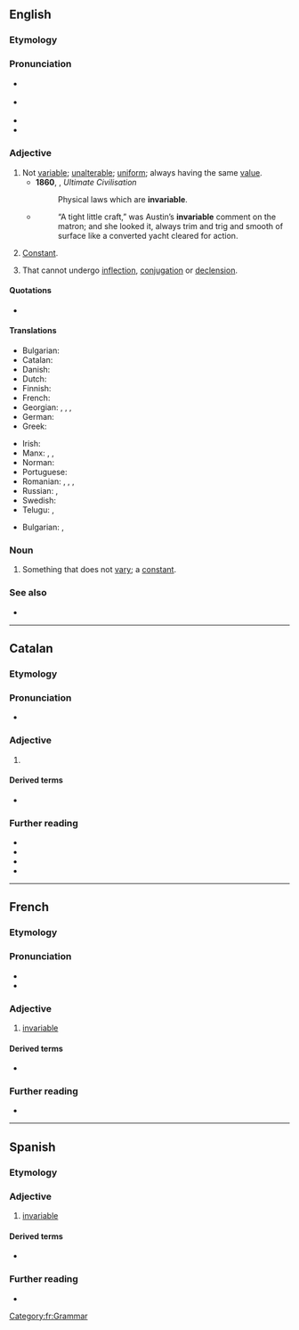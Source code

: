 ==English==

===Etymology===
{{prefix|en|in|variable}}

===Pronunciation===
* {{a|GA}} {{IPA|en|/ɪnˈvɛɹ.i.ə.bl̩/}}
* {{a|RP}} {{IPA|en|/ɪnˈvɛə.ɹi.ə.bl̩/}}
* {{audio|en|en-us-invariable.ogg|Audio (US)}}
* {{hyph|en|in|va|ri|able}}

===Adjective===
{{en-adj|-}}

# Not [[variable]]; [[unalterable]]; [[uniform]]; always having the same [[value]].
#* '''1860''', {{w|Isaac Taylor}}, ''Ultimate Civilisation''
#*: Physical laws which are '''invariable'''.
#* {{RQ:Chmbrs YngrSt|IX}}
#*: “A tight little craft,” was Austin’s '''invariable''' comment on the matron; and she looked it, always trim and trig and smooth of surface like a converted yacht cleared for action.
# {{lb|en|math}} [[constant|Constant]].
# {{lb|en|by extension|grammar|of a word, or a grammatical class}} That cannot undergo [[inflection]], [[conjugation]] or [[declension]].
#: {{ux|en|The French adjective <u>marron</u> ‘brown’ is '''invariable''': it does not take the usual <u>s</u> in the plural.}}
#: {{syn|en|uninflectable}}
#: {{hypo|en|indeclinable|inconjugable}}

====Quotations====
* {{seeCites|en}}

====Translations====
{{trans-top|not variable}}
* Bulgarian: {{t+|bg|неизменен}}
* Catalan: {{t+|ca|invariable}}
* Danish: {{t+|da|uforanderlig}}
* Dutch: {{t+|nl|onveranderlijk}}
* Finnish: {{t+|fi|muuttumaton}}
* French: {{t+|fr|invariable}}
* Georgian: {{t|ka|არაცვლადი}}, {{t|ka|უცვლელი}}, {{t|ka|მუდმივი}}, {{t|ka|შეუცვლელი}}
* German: {{t+|de|unveränderlich}}
* Greek: {{t+|el|άκλιτος}}
{{trans-mid}}
* Irish: {{t|ga|do-athraitheach}}
* Manx: {{t|gv|neuchaghlaaee}}, {{t|gv|kinjagh}}, {{t|gv|shassooagh}}
* Norman: {{t|nrf|învâriabl'ye}} {{qualifier|Jersey}}
* Portuguese: {{t+|pt|invariável}}
* Romanian: {{t+|ro|invariabil|m|n}}, {{t|ro|invariabilă|f}}, {{t|ro|nevariabil|m|n}}, {{t|ro|neschimbabil|m|n}}
* Russian: {{t+|ru|неизме́нный}}, {{t+|ru|неизменя́емый}}
* Swedish: {{t+|sv|oföränderlig}}
* Telugu: {{t|te|మార్పులేని}}, {{t|te|జిడ్డుగాడు}}
{{trans-bottom}}
{{trans-top|(mathematics) constant}}
* Bulgarian: {{t+|bg|постоянен}}, {{t+|bg|константен}}
{{trans-mid}}

{{trans-bottom}}

===Noun===
{{en-noun}}

# Something that does not [[vary]]; a [[constant]].

===See also===
* {{l|en|invariant}}<!-- or is it a synonym? -->

----

==Catalan==

===Etymology===
{{af|ca|in-|variable}}

===Pronunciation===
* {{ca-IPA}}

===Adjective===
{{ca-adj|mf}}

# {{l|en|invariable}}

====Derived terms====
* {{l|ca|invariablement}}

===Further reading===
* {{R:IEC2}}
* {{R:GDLC}}
* {{R:DNV}}
* {{R:DCVB}}

----

==French==

===Etymology===
{{prefix|fr|in|variable}}

===Pronunciation===
* {{fr-IPA}}
* {{audio|fr|Fr-invariable.ogg|Audio}}

===Adjective===
{{fr-adj}}

# [[#English|invariable]]

====Derived terms====
* {{l|fr|invariablement}}

===Further reading===
* {{R:TLFi}}

[[Category:fr:Grammar]]

----

==Spanish==

===Etymology===
{{af|es|in-|variable}}

===Adjective===
{{es-adj-old}}

# [[#English|invariable]]

====Derived terms====
* {{l|es|invariablemente}}

===Further reading===
* {{R:DRAE}}
